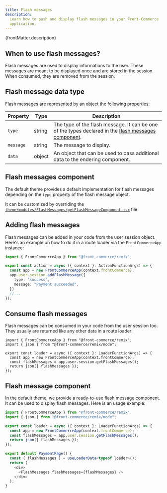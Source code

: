 ```yaml
---
title: Flash messages
description:
  Learn how to push and display flash messages in your Front-Commerce
  application.
---
```


<SinceVersion tag="3.6" />

<p>{frontMatter.description}</p>

## When to use flash messages?

Flash messages are used to display informations to the user. These messages are
meant to be displayed once and are stored in the session. When consumed, they
are removed from the session.

## Flash message data type

Flash messages are represented by an object the following properties:

| Property  | Type   | Description                                                                                                                      |
| --------- | ------ | -------------------------------------------------------------------------------------------------------------------------------- |
| `type`    | string | The type of the flash message. It can be one of the types declared in the [flash messages component](#flash-messages-component). |
| `message` | string | The message to display.                                                                                                          |
| `data`    | object | An object that can be used to pass additional data to the endering component.                                                    |

## Flash messages component

The default theme provides a default implementation for flash messages depending
on the `type` property of the flash message object.

It can be customized by overriding the
[`theme/modules/FlashMessages/getFlashMessageComponent.tsx`](https://gitlab.blackswift.cloud/front-commerce/front-commerce/-/blob/9cc7010e5d3c3ade454cdeaad90f28c769916695/packages/theme-chocolatine/theme/modules/FlashMessages/getFlashMessageComponent.jsx)
file.

## Adding flash messages

Flash messages can be added in your code from the user session object. Here's an
example on how to do it in a route loader via the `FrontCommerceApp` instance:

```typescript
import { FrontCommerceApp } from "@front-commerce/remix";

export const action = async ({ context }: ActionFunctionArgs) => {
  const app = new FrontCommerceApp(context.frontCommerce);
  app.user.session.addFlashMessage({
    type: "success",
    message: "Payment succeeded",
  })
  //...
});

```

## Consume flash messages

Flash messages can be consumed in your code from the user session too. They
usually are returned like any other data in a route loader:

```tsx
import { FrontCommerceApp } from "@front-commerce/remix";
import { json } from "@front-commerce/remix/node";

export const loader = async ({ context }: LoaderFunctionArgs) => {
  const app = new FrontCommerceApp(context.frontCommerce);
  const flashMessages = app.user.session.getFlashMessages();
  return json({ flashMessages });
});

```

## Flash message component

In the default theme, we provide a ready-to-use flash message component. It can
be used to display flash messages. Here is an usage example:

```typescript
import { FrontCommerceApp } from "@front-commerce/remix";
import { json } from "@front-commerce/remix/node";

export const loader = async ({ context }: LoaderFunctionArgs) => {
  const app = new FrontCommerceApp(context.frontCommerce);
  const flashMessages = app.user.session.getFlashMessages();
  return json({ flashMessages });
});

export default PaymentPage() {
  const { flashMessages } = useLoaderData<typeof loader>();
  return (
    <div>
      <FlashMessages flashMessages={flashMessages} />
    </div>
  );
}

```
